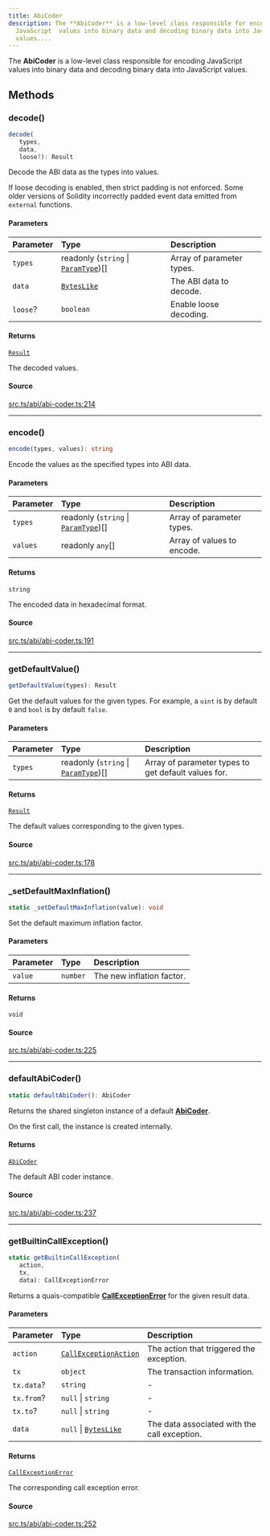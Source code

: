 ```yaml
---
title: AbiCoder
description: The **AbiCoder** is a low-level class responsible for encoding
  JavaScript  values into binary data and decoding binary data into JavaScript
  values....
---
```


The **AbiCoder** is a low-level class responsible for encoding JavaScript
 values into binary data and decoding binary data into JavaScript values.

## Methods

### decode()

```ts
decode(
   types, 
   data, 
   loose?): Result
```

Decode the ABI data as the types into values.

 If loose decoding is enabled, then strict padding is
 not enforced. Some older versions of Solidity incorrectly
 padded event data emitted from `external` functions.

#### Parameters

| Parameter | Type | Description |
| :------ | :------ | :------ |
| `types` | readonly (`string` \| [`ParamType`](/content/classes/ParamType.mdx))[] | Array of parameter types. |
| `data` | [`BytesLike`](/content/type-aliases/BytesLike.mdx) | The ABI data to decode. |
| `loose`? | `boolean` | Enable loose decoding. |

#### Returns

[`Result`](/content/classes/Result.mdx)

The decoded values.

#### Source

[src.ts/abi/abi-coder.ts:214](https://github.com/dominant-strategies/quais-6.js/blob/3f482dd134064d41657ff7dc9ba8162f741c9c83/src.ts/abi/abi-coder.ts#L214)

***

### encode()

```ts
encode(types, values): string
```

Encode the values as the specified types into ABI data.

#### Parameters

| Parameter | Type | Description |
| :------ | :------ | :------ |
| `types` | readonly (`string` \| [`ParamType`](/content/classes/ParamType.mdx))[] | Array of parameter types. |
| `values` | readonly `any`[] | Array of values to encode. |

#### Returns

`string`

The encoded data in hexadecimal format.

#### Source

[src.ts/abi/abi-coder.ts:191](https://github.com/dominant-strategies/quais-6.js/blob/3f482dd134064d41657ff7dc9ba8162f741c9c83/src.ts/abi/abi-coder.ts#L191)

***

### getDefaultValue()

```ts
getDefaultValue(types): Result
```

Get the default values for the given types.
 For example, a `uint` is by default `0` and `bool`
 is by default `false`.

#### Parameters

| Parameter | Type | Description |
| :------ | :------ | :------ |
| `types` | readonly (`string` \| [`ParamType`](/content/classes/ParamType.mdx))[] | Array of parameter types to get default values for. |

#### Returns

[`Result`](/content/classes/Result.mdx)

The default values corresponding to the given types.

#### Source

[src.ts/abi/abi-coder.ts:178](https://github.com/dominant-strategies/quais-6.js/blob/3f482dd134064d41657ff7dc9ba8162f741c9c83/src.ts/abi/abi-coder.ts#L178)

***

### \_setDefaultMaxInflation()

```ts
static _setDefaultMaxInflation(value): void
```

Set the default maximum inflation factor.

#### Parameters

| Parameter | Type | Description |
| :------ | :------ | :------ |
| `value` | `number` | The new inflation factor. |

#### Returns

`void`

#### Source

[src.ts/abi/abi-coder.ts:225](https://github.com/dominant-strategies/quais-6.js/blob/3f482dd134064d41657ff7dc9ba8162f741c9c83/src.ts/abi/abi-coder.ts#L225)

***

### defaultAbiCoder()

```ts
static defaultAbiCoder(): AbiCoder
```

Returns the shared singleton instance of a default [**AbiCoder**](/content/classes/AbiCoder.mdx).

 On the first call, the instance is created internally.

#### Returns

[`AbiCoder`](/content/classes/AbiCoder.mdx)

The default ABI coder instance.

#### Source

[src.ts/abi/abi-coder.ts:237](https://github.com/dominant-strategies/quais-6.js/blob/3f482dd134064d41657ff7dc9ba8162f741c9c83/src.ts/abi/abi-coder.ts#L237)

***

### getBuiltinCallException()

```ts
static getBuiltinCallException(
   action, 
   tx, 
   data): CallExceptionError
```

Returns a quais-compatible [**CallExceptionError**](/content/interfaces/CallExceptionError.mdx) for the given result data.

#### Parameters

| Parameter | Type | Description |
| :------ | :------ | :------ |
| `action` | [`CallExceptionAction`](/content/type-aliases/CallExceptionAction.mdx) | The action that triggered the exception. |
| `tx` | `object` | The transaction information. |
| `tx.data`? | `string` | - |
| `tx.from`? | `null` \| `string` | - |
| `tx.to`? | `null` \| `string` | - |
| `data` | `null` \| [`BytesLike`](/content/type-aliases/BytesLike.mdx) | The data associated with the call exception. |

#### Returns

[`CallExceptionError`](/content/interfaces/CallExceptionError.mdx)

The corresponding call exception error.

#### Source

[src.ts/abi/abi-coder.ts:252](https://github.com/dominant-strategies/quais-6.js/blob/3f482dd134064d41657ff7dc9ba8162f741c9c83/src.ts/abi/abi-coder.ts#L252)
